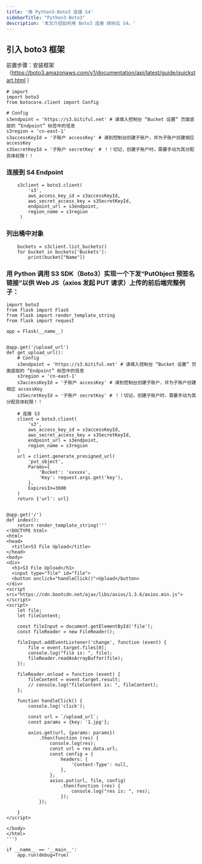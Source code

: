 ```yaml
---
title: '用 Python3-Boto3 连接 S4'
sidebarTitle: "Python3-Boto3"
description: '本文介绍如何用 Boto3 连接 缤纷云 S4。'
---
```


## 引入 boto3 框架

前置步骤：安装框架（https://boto3.amazonaws.com/v1/documentation/api/latest/guide/quickstart.html ）

```pytho3 s4-demo.py
# import
import boto3
from botocore.client import Config

# Config
s3endpoint = 'https://s3.bitiful.net' # 请填入控制台 “Bucket 设置” 页面底部的 “Endpoint” 标签中的信息
s3region = 'cn-east-1'
s3accessKeyId = '子账户 accessKey' # 请到控制台创建子账户，并为子账户创建相应 accessKey
s3SecretKeyId = '子账户 secretKey' # ！！切记，创建子账户时，需要手动为其分配具体权限！！
```

### 连接到 S4 Endpoint
```pytho3 s4-demo.py
    s3client = boto3.client(
        's3',
        aws_access_key_id = s3accessKeyId,
        aws_secret_access_key = s3SecretKeyId,
        endpoint_url = s3endpoint,
        region_name = s3region
     )
```

### 列出桶中对象
```pytho3 s4-demo.py
    buckets = s3client.list_buckets()
    for bucket in buckets['Buckets']:
        print(bucket["Name"])
```

### 用 Python 调用 S3 SDK（Boto3）实现一个下发“PutObject 预签名链接”以供 Web JS（axios 发起 PUT 请求）上传的前后端完整例子：
```pytho3 s4-demo.py
import boto3
from flask import Flask
from flask import render_template_string
from flask import request

app = Flask(__name__)


@app.get('/upload_url')
def get_upload_url():
    # Config
    s3endpoint = 'https://s3.bitiful.net' # 请填入控制台 “Bucket 设置” 页面底部的 “Endpoint” 标签中的信息
    s3region = 'cn-east-1'
    s3accessKeyId = '子账户 accessKey' # 请到控制台创建子账户，并为子账户创建相应 accessKey
    s3SecretKeyId = '子账户 secretKey' # ！！切记，创建子账户时，需要手动为其分配具体权限！！

    # 连接 S3
    client = boto3.client(
        's3',
        aws_access_key_id = s3accessKeyId,
        aws_secret_access_key = s3SecretKeyId,
        endpoint_url = s3endpoint,
        region_name = s3region
    )
    url = client.generate_presigned_url(
        'put_object',
        Params={
            'Bucket': 'xxxxxx',
            'Key': request.args.get('key'),
        },
        ExpiresIn=3600
    )
    return {'url': url}


@app.get('/')
def index():
    return render_template_string('''
<!DOCTYPE html>
<html>
<head>
  <title>S3 File Upload</title>
</head>
<body>
<div>
  <h1>S3 File Upload</h1>
  <input type="file" id="file">
  <button onclick="handleClick()">Upload</button>
</div>
<script src="https://cdn.bootcdn.net/ajax/libs/axios/1.3.6/axios.min.js"></script>
<script>
    let file;
    let fileContent;

    const fileInput = document.getElementById('file');
    const fileReader = new FileReader();

    fileInput.addEventListener('change', function (event) {
        file = event.target.files[0];
        console.log("file is: ", file);
        fileReader.readAsArrayBuffer(file);
    });

    fileReader.onload = function (event) {
        fileContent = event.target.result;
        // console.log("fileContent is: ", fileContent);
    };

    function handleClick() {
        console.log('click');

        const url = `/upload_url`;
        const params = {key: '1.jpg'};

        axios.get(url, {params: params})
            .then(function (res) {
                console.log(res);
                const url = res.data.url;
                const config = {
                    headers: {
                        'Content-Type': null,
                    },
                };
                axios.put(url, file, config)
                    .then(function (res) {
                        console.log("res is: ", res);
                    });
            });

    }
</script>

</body>
</html>    
''')

if __name__ == '__main__':
    app.run(debug=True)
```
